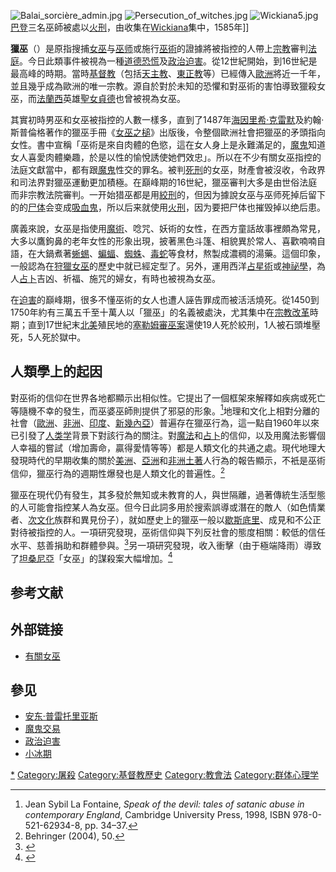 [[Image:Balai_sorcière_admin.jpg|thumb]]
[[Image:Persecution_of_witches.jpg|thumb]]
[[Image:Wickiana5.jpg|thumb]][[巴登_(瑞士)|巴登]]三名巫師被處以[[火刑|火刑]]，由{{tsl|de|Johann Jakob Wick|Johann Jakob Wick}}收集在[[Wickiana|Wickiana]]集中，1585年]]

'''獵巫'''（{{lang-en|Witch-hunt}}）是原指搜捕[[女巫|女巫]]与[[巫师|巫师]]或施行[[巫術|巫術]]的證據將被指控的人帶上[[宗教|宗教]]審判[[法庭|法庭]]。今日此類事件被視為一種[[道德恐慌|道德恐慌]]及[[政治迫害|政治迫害]]。從12世紀開始，到16世紀是最高峰的時期。當時[[基督教|基督教]]（包括[[天主教|天主教]]、[[東正教|東正教]]等）已經傳入[[歐洲|歐洲]]將近一千年，並且幾乎成為歐洲的唯一宗教。源自於對於未知的恐懼和對巫術的害怕導致獵殺女巫，而[[法蘭西王國|法蘭西]]英雄[[聖女貞德|聖女貞德]]也曾被視為女巫。

其實初時男巫和女巫被指控的人數一樣多，直到了1487年[[海因里希·克雷默|海因里希·克雷默]]及約翰·斯普倫格著作的獵巫手冊《[[女巫之槌|女巫之槌]]》出版後，令整個歐洲社會把獵巫的矛頭指向女性。書中宣稱「巫術是來自肉體的色慾，這在女人身上是永難滿足的，[[魔鬼|魔鬼]]知道女人喜愛肉體樂趣，於是以性的愉悅誘使她們效忠」。所以在不少有關女巫指控的法庭文獻當中，都有跟[[魔鬼|魔鬼]]性交的罪名。被判[[死刑|死刑]]的女巫，財產會被沒收，令政界和司法界對獵巫運動更加積極。在巔峰期的16世紀，獵巫審判大多是由世俗法庭而非宗教法院審判。一开始猎巫都是用[[絞刑|絞刑]]的，但因为據說女巫与巫师死掉后留下的的[[尸体|尸体]]会变成[[吸血鬼|吸血鬼]]，所以后来就使用[[火刑|火刑]]，因为要把尸体也摧毁掉以绝后患。

廣義來說，女巫是指使用[[魔術|魔術]]、唸咒、妖術的女性，在西方童話故事裡頗為常見，大多以鷹鉤鼻的老年女性的形象出現，披著黑色斗篷、相貌異於常人、喜歡喃喃自語，在大鍋煮著[[蜥蜴|蜥蜴]]、[[蝙蝠|蝙蝠]]、[[蜘蛛|蜘蛛]]、[[毒蛇|毒蛇]]等食材，熬製成濃稠的湯藥。這個印象，一般認為在[[狩獵女巫|狩獵女巫]]的歷史中就已經定型了。另外，運用西洋[[占星術|占星術]]或[[神祕學|神祕學]]，為人[[占卜|占卜]]吉凶、祈福、施咒的婦女，有時也被視為女巫。

在[[迫害|迫害]]的巔峰期，很多不懂巫術的女人也遭人誣告罪成而被活活燒死。從1450到1750年約有三萬五千至十萬人以「獵巫」的名義被處決，尤其集中在[[宗教改革|宗教改革]]時期；直到17世紀末[[北美|北美]]殖民地的[[塞勒姆審巫案|塞勒姆審巫案]]還使19人死於絞刑，1人被石頭堆壓死，5人死於獄中。

==人類學上的起因==
對巫術的信仰在世界各地都顯示出相似性。它提出了一個框架來解釋如疾病或死亡等隨機不幸的發生，而巫婆巫師則提供了邪惡的形象。<ref>Jean Sybil La Fontaine, ''Speak of the devil: tales of satanic abuse in contemporary England'', Cambridge University Press, 1998, ISBN 978-0-521-62934-8, pp. 34–37.</ref>地理和文化上相對分離的社會（[[歐洲|歐洲]]、[[非洲|非洲]]、[[印度|印度]]、[[新幾內亞|新幾內亞]]）普遍存在獵巫行為，這一點自1960年以來已引發了[[人类学|人类学]]背景下對該行為的關注。對[[魔法|魔法]]和[[占卜|占卜]]的信仰，以及用魔法影響個人幸福的嘗試（增加壽命，贏得愛情等等）都是人類文化的共通之處。現代地理大發現時代的早期收集的關於[[美洲|美洲]]、[[亞洲|亞洲]]和[[非洲|非洲]][[土著|土著]]人行為的報告顯示，不衹是巫術信仰，獵巫行為的週期性爆發也是人類文化的普遍性。<ref>Behringer (2004), 50.</ref>

獵巫在現代仍有發生，其多發於無知或未教育的人，與世隔離，過著傳統生活型態的人可能會指控某人為女巫。但今日此詞多用於搜索誤導或潛在的敵人（如色情業者、[[次文化|次文化]]族群和異見份子），就如歷史上的獵巫一般以[[歇斯底里|歇斯底里]]、成見和不公正對待被指控的人。一項研究發現，巫術信仰與下列反社會的態度相關：較低的信任水平、慈善捐助和群體參與。<ref>{{Cite journal|title = Witchcraft Beliefs and the Erosion of Social Capital: Evidence from Sub-Saharan Africa and Beyond|url = http://www.sciencedirect.com/science/article/pii/S0304387815001315|journal = Journal of Development Economics|doi = 10.1016/j.jdeveco.2015.11.005|first = Boris|last = Gershman|access-date = 2016-06-01|archive-date = 2018-09-26|archive-url = https://web.archive.org/web/20180926122230/https://www.sciencedirect.com/science/article/pii/S0304387815001315|dead-url = no}}</ref>另一項研究發現，收入衝擊（由于極端降雨）導致了[[坦桑尼亞|坦桑尼亞]]「女巫」的謀殺案大幅增加。<ref>{{Cite journal|title = Poverty and Witch Killing|url = http://restud.oxfordjournals.org/content/72/4/1153|journal = The Review of Economic Studies|date = 2005-10-01|issn = 0034-6527|pages = 1153–1172|volume = 72|issue = 4|doi = 10.1111/0034-6527.00365|first = Edward|last = Miguel|access-date = 2016-06-01|archive-date = 2016-05-13|archive-url = https://web.archive.org/web/20160513193010/http://restud.oxfordjournals.org/content/72/4/1153|dead-url = no}}</ref>

==参考文献==
{{Reflist}}

==外部链接==
*[http://www.onewitch.url 有關女巫]

==參见==
* [[安东·普雷托里亚斯|安东·普雷托里亚斯]]
* [[魔鬼交易|魔鬼交易]]
* [[政治迫害|政治迫害]]
* [[小冰期|小冰期]]

{{Authority control}}
[[Category:獵巫運動|*]]
[[Category:屠殺|Category:屠殺]]
[[Category:基督教歷史|Category:基督教歷史]]
[[Category:教會法|Category:教會法]]
[[Category:群体心理学|Category:群体心理学]]